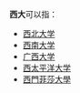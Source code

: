 '''西大'''可以指：
* [[西北大学|西北大学]]
* [[西南大学|西南大学]]
* [[广西大学|广西大学]]
* [[西太平洋大学|西太平洋大学]]
* [[西門菲莎大學|西門菲莎大學]]

{{disambig|X|Cat=二字教育机构消歧義}}